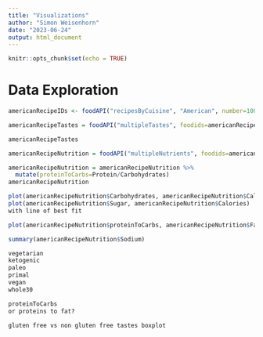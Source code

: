 ```yaml
---
title: "Visualizations"
author: "Simon Weisenhorn"
date: "2023-06-24"
output: html_document
---
```


```r
knitr::opts_chunk$set(echo = TRUE)
```

# Data Exploration

```r
americanRecipeIDs <- foodAPI("recipesByCuisine", "American", number=100)$ID
```

```r
americanRecipeTastes = foodAPI("multipleTastes", foodids=americanRecipeIDs)
```

```r
americanRecipeTastes 
```

```r
americanRecipeNutrition = foodAPI("multipleNutrients", foodids=americanRecipeIDs)
```

```r
americanRecipeNutrition = americanRecipeNutrition %>% 
  mutate(proteinToCarbs=Protein/Carbohydrates)
americanRecipeNutrition
```

```r
plot(americanRecipeNutrition$Carbohydrates, americanRecipeNutrition$Calories)
plot(americanRecipeNutrition$Sugar, americanRecipeNutrition$Calories)
with line of best fit
```

```r
plot(americanRecipeNutrition$proteinToCarbs, americanRecipeNutrition$Fat)
```


```r
summary(americanRecipeNutrition$Sodium)
```


```r
vegetarian
ketogenic
paleo
primal
vegan
whole30

proteinToCarbs
or proteins to fat?
```


```r
gluten free vs non gluten free tastes boxplot
```
